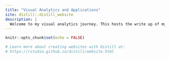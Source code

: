 ```yaml
---
title: "Visual Analytics and Applications"
site: distill::distill_website
description: |
  Welcome to my visual analytics journey. This hosts the write up of my DataViz Makeovers, R visual exercises, and projects.
---
```


```r
knitr::opts_chunk$set(echo = FALSE)

# Learn more about creating websites with Distill at:
# https://rstudio.github.io/distill/website.html

```

